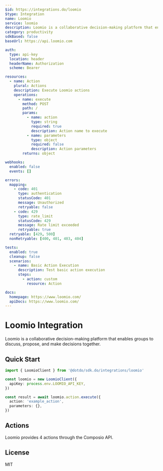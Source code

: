 ```yaml
---
$id: https://integrations.do/loomio
$type: Integration
name: Loomio
service: loomio
description: Loomio is a collaborative decision-making platform that enables groups to discuss, propose, and make decisions together.
category: productivity
sdkBased: false
baseUrl: https://api.loomio.com

auth:
  type: api-key
  location: header
  headerName: Authorization
  scheme: Bearer

resources:
  - name: Action
    plural: Actions
    description: Execute Loomio actions
    operations:
      - name: execute
        method: POST
        path: /
        params:
          - name: action
            type: string
            required: true
            description: Action name to execute
          - name: parameters
            type: object
            required: false
            description: Action parameters
        returns: object

webhooks:
  enabled: false
  events: []

errors:
  mapping:
    - code: 401
      type: authentication
      statusCode: 401
      message: Unauthorized
      retryable: false
    - code: 429
      type: rate_limit
      statusCode: 429
      message: Rate limit exceeded
      retryable: true
  retryable: [429, 500]
  nonRetryable: [400, 401, 403, 404]

tests:
  enabled: true
  cleanup: false
  scenarios:
    - name: Basic Action Execution
      description: Test basic action execution
      steps:
        - action: custom
          resource: Action

docs:
  homepage: https://www.loomio.com/
  apiDocs: https://www.loomio.com/
---
```


# Loomio Integration

Loomio is a collaborative decision-making platform that enables groups to discuss, propose, and make decisions together.

## Quick Start

```typescript
import { LoomioClient } from '@dotdo/sdk.do/integrations/loomio'

const loomio = new LoomioClient({
  apiKey: process.env.LOOMIO_API_KEY,
})

const result = await loomio.action.execute({
  action: 'example_action',
  parameters: {},
})
```

## Actions

Loomio provides 4 actions through the Composio API.

## License

MIT
